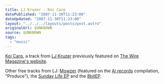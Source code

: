 ```yaml
---
title: LJ Kruzer - Koi Carp
datePublished: "2007-11-30T11:23:00"
dateUpdated: "2007-11-30T11:23:00"
layout: "../../../layouts/posts/post.astro"
originalUrl: $UNKNOWN
source: $UNKNOWN
tags:
  - "music"
---
```


[Koi Carp](http://www.last.fm/music/LJ+Kruzer/_/Koi+Carp), a track from [LJ Kruzer](http://www.ljkruzer.co.uk/) previously featured on [The Wire Magazine's website](https://www.thewire.co.uk/audio/tracks/lj-kruzer_koi-carp).

Other free tracks from LJ: [Mowzer](http://www.last.fm/music/LJ+Kruzer/_/Mowzer) (featured on the [Ai records](http://www.airecords.com/) compilation, "Produce"), the [Sunday Life EP](https://archive.org/details/diginet005) and the [8bitEP](https://www.archive.org/details/8bit0045).
